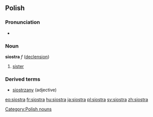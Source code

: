 ==Polish==

===Pronunciation===
* {{audio|siostra.ogg|audio}}

===Noun===
'''siostra''' ''f'' ([[Wiktionary Appendix:Polish hard feminine noun declension|declension]])
# [[sister]]

===Derived terms===
* [[siostrzany]] (adjective)

[[Category:Polish nouns]]
[[eo:siostra]]
[[fr:siostra]]
[[hu:siostra]]
[[ja:siostra]]
[[pl:siostra]]
[[sv:siostra]]
[[zh:siostra]]